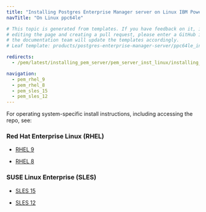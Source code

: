 ```yaml
---
title: "Installing Postgres Enterprise Manager server on Linux IBM Power (ppc64le)"
navTitle: "On Linux ppc64le"

# This topic is generated from templates. If you have feedback on it, instead of
# editing the page and creating a pull request, please enter a GitHub issue and
# the documentation team will update the templates accordingly.
# Leaf template: products/postgres-enterprise-manager-server/ppc64le_index.njk

redirects:
  - /pem/latest/installing_pem_server/pem_server_inst_linux/installing_pem_server_using_edb_repository/ibm_power_ppc64le/

navigation:
  - pem_rhel_9
  - pem_rhel_8
  - pem_sles_15
  - pem_sles_12
---
```


For operating system-specific install instructions, including accessing the repo, see:

### Red Hat Enterprise Linux (RHEL)

- [RHEL 9](pem_rhel_9)

- [RHEL 8](pem_rhel_8)

### SUSE Linux Enterprise (SLES)

- [SLES 15](pem_sles_15)

- [SLES 12](pem_sles_12)
